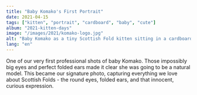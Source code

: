 ```yaml
---
title: "Baby Komako's First Portrait"
date: 2021-04-15
tags: ["kitten", "portrait", "cardboard", "baby", "cute"]
album: "2021-kitten-days"
image: "/images/2021/komako-logo.jpg"
alt: "Baby Komako as a tiny Scottish Fold kitten sitting in a cardboard box, looking directly at camera with big round eyes"
lang: "en"
---
```


One of our very first professional shots of baby Komako. Those impossibly big eyes and perfect folded ears made it clear she was going to be a natural model. This became our signature photo, capturing everything we love about Scottish Folds - the round eyes, folded ears, and that innocent, curious expression.